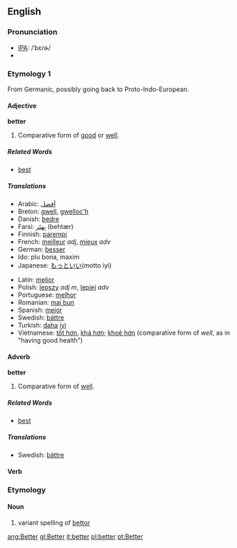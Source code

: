 ==English==

{{rank|going|knew|seen|207|better|name|among|done}}

=== Pronunciation ===
*[[International Phonetic Alphabet|IPA]]: /ˈbɛɾɚ/
*{{audio|en-us-better.ogg|Audio (US)}}

===Etymology 1===
From Germanic, possibly going back to Proto-Indo-European.

==== Adjective ====
'''better'''
# Comparative form of [[good]] or [[well]].
=====Related Words=====
*[[best]]

===== Translations =====
{{top}}
*Arabic: [[أفضل]]
*Breton: [[gwell]], [[gwelloc'h]]
*Danish: [[bedre]]
*Farsi: [[بِهتَر]] (behtær)
*Finnish: [[parempi]]
*French: [[meilleur]] ''adj'', [[mieux]] ''adv''
*German: [[besser]]
*Ido: plu bona, maxim
*Japanese: [[もっと]][[いい]](motto iyi)
{{mid}}
*Latin: [[melior]]
*Polish: [[lepszy]] ''adj'' ''m'', [[lepiej]] ''adv''
*Portuguese: [[melhor]]
*Romanian: [[mai bun]]
*Spanish: [[mejor]]
*Swedish: [[bättre]]
*Turkish: [[daha]] [[iyi]]
*Vietnamese: [[tốt hơn]], [[khá hơn]]; [[khoẻ hơn]] (comparative form of ''well'', as in "having good health")
{{bottom}}

====Adverb====
'''better'''
# Comparative form of [[well]].
=====Related Words=====
*[[best]]

=====Translations=====
*Swedish: [[bättre]]

====Verb====
{{conj|better|betters|bettered|bettered|bettering}}

===Etymology===
====Noun====
#variant spelling of [[bettor]]

[[ang:Better]]
[[gl:Better]]
[[it:better]]
[[pl:better]]
[[pt:Better]]